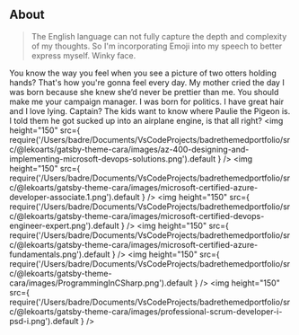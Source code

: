 ## About

> The English language can not fully capture the depth and complexity of my thoughts. So I'm incorporating Emoji into my speech to better express myself. Winky face.

You know the way you feel when you see a picture of two otters holding hands? That's how you're gonna feel every day. My mother cried the day I was born because she knew she’d never be prettier than me. You should make me your campaign manager. I was born for politics. I have great hair and I love lying. Captain? The kids want to know where Paulie the Pigeon is. I told them he got sucked up into an airplane engine, is that all right?
<img height="150" src={ require('/Users/badre/Documents/VsCodeProjects/badrethemedportfolio/src/@lekoarts/gatsby-theme-cara/images/az-400-designing-and-implementing-microsoft-devops-solutions.png').default } />
<img height="150" src={ require('/Users/badre/Documents/VsCodeProjects/badrethemedportfolio/src/@lekoarts/gatsby-theme-cara/images/microsoft-certified-azure-developer-associate.1.png').default } />
<img height="150" src={ require('/Users/badre/Documents/VsCodeProjects/badrethemedportfolio/src/@lekoarts/gatsby-theme-cara/images/microsoft-certified-devops-engineer-expert.png').default } />
<img height="150" src={ require('/Users/badre/Documents/VsCodeProjects/badrethemedportfolio/src/@lekoarts/gatsby-theme-cara/images/microsoft-certified-azure-fundamentals.png').default } />
<img height="150" src={ require('/Users/badre/Documents/VsCodeProjects/badrethemedportfolio/src/@lekoarts/gatsby-theme-cara/images/ProgrammingInCSharp.png').default } />
<img height="150" src={ require('/Users/badre/Documents/VsCodeProjects/badrethemedportfolio/src/@lekoarts/gatsby-theme-cara/images/professional-scrum-developer-i-psd-i.png').default } />


